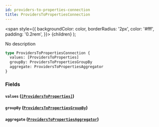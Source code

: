 ```yaml
---
id: providers-to-properties-connection
title: ProvidersToPropertiesConnection
---
```


<span
style={{
      backgroundColor: color,
      borderRadius: '2px',
      color: '#fff',
      padding: '0.2rem',
    }}>
{children}
</span>
);

No description

```graphql
type ProvidersToPropertiesConnection {
  values: [ProvidersToProperties]
  groupBy: ProvidersToPropertiesGroupBy
  aggregate: ProvidersToPropertiesAggregator
}
```

### Fields

#### `values` ([`[ProvidersToProperties]`](/v1/objects/providers-to-properties))

#### `groupBy` ([`ProvidersToPropertiesGroupBy`](/v1/objects/providers-to-properties-group-by))

#### `aggregate` ([`ProvidersToPropertiesAggregator`](/v1/objects/providers-to-properties-aggregator))

